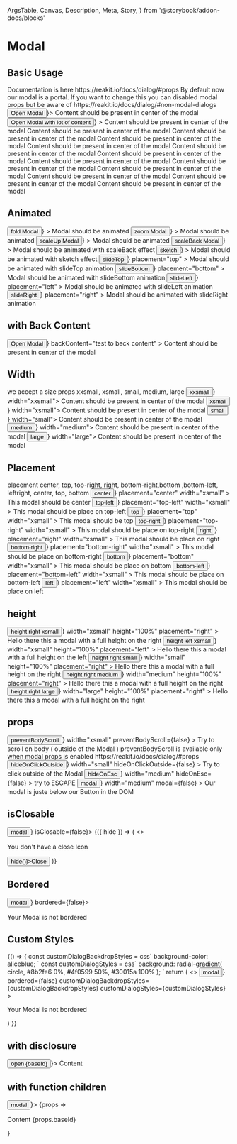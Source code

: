  ArgsTable,
  Canvas,
  Description,
  Meta,
  Story,
} from '@storybook/addon-docs/blocks'

<Meta title="Components/Modal" component={Modal} />

# Modal

## Basic Usage

<Description>
  Documentation is here https://reakit.io/docs/dialog/#props By default now our
  modal is a portal. If you want to change this you can disabled modal props but
  be aware of https://reakit.io/docs/dialog/#non-modal-dialogs
</Description>

<Canvas>
  <Story name="basic">
    <Modal disclosure={() => <Button>Open Modal</Button>}>
      <Box p={4}>Content should be present in center of the modal</Box>
    </Modal>
  </Story>
</Canvas>

<Canvas>
  <Story name="basic-with-much-content">
    <Modal
      animated
      animation="scaleUp"
      disclosure={() => <Button>Open Modal with lot of content</Button>}
    >
      <Box p={4}>Content should be present in center of the modal</Box>
      <Box p={4}>Content should be present in center of the modal</Box>
      <Box p={4}>Content should be present in center of the modal</Box>
      <Box p={4}>Content should be present in center of the modal</Box>
      <Box p={4}>Content should be present in center of the modal</Box>
      <Box p={4}>Content should be present in center of the modal</Box>
      <Box p={4}>Content should be present in center of the modal</Box>
      <Box p={4}>Content should be present in center of the modal</Box>
      <Box p={4}>Content should be present in center of the modal</Box>
      <Box p={4}>Content should be present in center of the modal</Box>
      <Box p={4}>Content should be present in center of the modal</Box>
      <Box p={4}>Content should be present in center of the modal</Box>
      <Box p={4}>Content should be present in center of the modal</Box>
    </Modal>
  </Story>
</Canvas>

## Animated

<Canvas>
  <Story name="animated fold">
    <Modal
      animated
      animation="fold"
      disclosure={() => <Button>fold Modal</Button>}
    >
      <Box p={4}>Modal should be animated</Box>
    </Modal>
  </Story>
  <Story name="animated zoom">
    <Modal
      animated
      animation="zoom"
      disclosure={() => <Button>zoom Modal</Button>}
    >
      <Box p={4}>Modal should be animated</Box>
    </Modal>
  </Story>
  <Story name="animated scaleUp">
    <Modal
      animated
      animation="scaleUp"
      disclosure={() => <Button>scaleUp Modal</Button>}
    >
      <Box p={4}>Modal should be animated</Box>
    </Modal>
  </Story>
  <Story name="animated scaleBack">
    <Modal
      animated
      animation="scaleBack"
      disclosure={() => <Button>scaleBack Modal</Button>}
    >
      <Box p={4}>Modal should be animated with scaleBack effect</Box>
    </Modal>
  </Story>
  <Story name="animated sketch">
    <Modal
      animated
      animation="sketch"
      disclosure={() => <Button>sketch</Button>}
    >
      <Box p={4}>Modal should be animated with sketch effect</Box>
    </Modal>
  </Story>
  <Story name="animated slideTop">
    <Modal
      animated
      animation="slideTop"
      disclosure={() => <Button>slideTop</Button>}
      placement="top"
    >
      <Box p={4}>Modal should be animated with slideTop animation</Box>
    </Modal>
  </Story>
  <Story name="animated slideBottom">
    <Modal
      animated
      animation="slideBottom"
      disclosure={() => <Button>slideBottom</Button>}
      placement="bottom"
    >
      <Box p={4}>Modal should be animated with slideBottom animation</Box>
    </Modal>
  </Story>
  <Story name="animated slideLeft">
    <Modal
      animated
      animation="slideLeft"
      disclosure={() => <Button>slideLeft</Button>}
      placement="left"
    >
      <Box p={4}>Modal should be animated with slideLeft animation</Box>
    </Modal>
  </Story>
  <Story name="animated slideRight">
    <Modal
      animated
      animation="slideRight"
      disclosure={() => <Button>slideRight</Button>}
      placement="right"
    >
      <Box p={4}>Modal should be animated with slideRight animation</Box>
    </Modal>
  </Story>
</Canvas>

## with Back Content

<Canvas>
  <Story name="back">
    <Modal
      disclosure={() => <Button>Open Modal</Button>}
      backContent="test to back content"
    >
      <Box p={4}>Content should be present in center of the modal</Box>
    </Modal>
  </Story>
</Canvas>

## Width

<Description>
  we accept a size props xxsmall, xsmall, small, medium, large
</Description>

<Canvas>
  <Story name="Width xssmall">
    <Modal disclosure={() => <Button>xxsmall</Button>} width="xxsmall">
      <Box p={4}>Content should be present in center of the modal</Box>
    </Modal>
  </Story>
  <Story name="Width xsmall">
    <Modal disclosure={() => <Button>xsmall</Button>} width="xsmall">
      <Box p={4}>Content should be present in center of the modal</Box>
    </Modal>
  </Story>
  <Story name="Width small">
    <Modal disclosure={() => <Button>small</Button>} width="small">
      <Box p={4}>Content should be present in center of the modal</Box>
    </Modal>
  </Story>
  <Story name="Width medium">
    <Modal disclosure={() => <Button>medium</Button>} width="medium">
      <Box p={4}>Content should be present in center of the modal</Box>
    </Modal>
  </Story>
  <Story name="Width large">
    <Modal disclosure={() => <Button>large</Button>} width="large">
      <Box p={4}>Content should be present in center of the modal</Box>
    </Modal>
  </Story>
</Canvas>

## Placement

<Description>
  placement center, top, top-right, right, bottom-right,bottom ,bottom-left,
  leftright, center, top, bottom
</Description>

<Canvas>
  <Story name="center">
    <Modal
      disclosure={() => <Button>center</Button>}
      placement="center"
      width="xsmall"
    >
      <Box p={4}>This modal should be center</Box>
    </Modal>
  </Story>
  <Story name="top-left">
    <Modal
      disclosure={() => <Button>top-left</Button>}
      placement="top-left"
      width="xsmall"
    >
      <Box p={4}>This modal should be place on top-left</Box>
    </Modal>
  </Story>
  <Story name="top">
    <Modal
      disclosure={() => <Button>top</Button>}
      placement="top"
      width="xsmall"
    >
      <Box p={4}>This modal should be top</Box>
    </Modal>
  </Story>
  <Story name="top-right">
    <Modal
      disclosure={() => <Button>top-right</Button>}
      placement="top-right"
      width="xsmall"
    >
      <Box p={4}>This modal should be place on top-right</Box>
    </Modal>
  </Story>
  <Story name="right">
    <Modal
      disclosure={() => <Button>right</Button>}
      placement="right"
      width="xsmall"
    >
      <Box p={4}>This modal should be place on right</Box>
    </Modal>
  </Story>
  <Story name="bottom-right">
    <Modal
      disclosure={() => <Button>bottom-right</Button>}
      placement="bottom-right"
      width="xsmall"
    >
      <Box p={4}>This modal should be place on bottom-right</Box>
    </Modal>
  </Story>
  <Story name="bottom">
    <Modal
      disclosure={() => <Button>bottom</Button>}
      placement="bottom"
      width="xsmall"
    >
      <Box p={4}>This modal should be place on bottom</Box>
    </Modal>
  </Story>
  <Story name="bottom-left">
    <Modal
      disclosure={() => <Button>bottom-left</Button>}
      placement="bottom-left"
      width="xsmall"
    >
      <Box p={4}>This modal should be place on bottom-left</Box>
    </Modal>
  </Story>
  <Story name="left">
    <Modal
      disclosure={() => <Button>left</Button>}
      placement="left"
      width="xsmall"
    >
      <Box p={4}>This modal should be place on left</Box>
    </Modal>
  </Story>
</Canvas>

## height

<Canvas>
  <Story name="height right xsmall">
    <Modal
      disclosure={() => <Button>height right xsmall</Button>}
      width="xsmall"
      height="100%"
      placement="right"
    >
      <Box p={4}>Hello there this a modal with a full height on the right</Box>
    </Modal>
  </Story>
  <Story name="height left xsmall">
    <Modal
      disclosure={() => <Button>height left xsmall</Button>}
      width="xsmall"
      height="100%"
      placement="left"
    >
      <Box p={4}>Hello there this a modal with a full height on the left</Box>
    </Modal>
  </Story>
  <Story name="height right small">
    <Modal
      disclosure={() => <Button>height right small</Button>}
      width="small"
      height="100%"
      placement="right"
    >
      <Box p={4}>Hello there this a modal with a full height on the right</Box>
    </Modal>
  </Story>
  <Story name="height right medium">
    <Modal
      disclosure={() => <Button>height right medium</Button>}
      width="medium"
      height="100%"
      placement="right"
    >
      <Box p={4}>Hello there this a modal with a full height on the right</Box>
    </Modal>
  </Story>
  <Story name="height right large">
    <Modal
      disclosure={() => <Button>height right large</Button>}
      width="large"
      height="100%"
      placement="right"
    >
      <Box p={4}>Hello there this a modal with a full height on the right</Box>
    </Modal>
  </Story>
</Canvas>

## props

<Canvas>
  <Story name="preventBodyScroll">
    <Modal
      disclosure={() => <Button>preventBodyScroll</Button>}
      width="xsmall"
      preventBodyScroll={false}
    >
      <Box p={4}>
        Try to scroll on body ( outside of the Modal ) preventBodyScroll is
        available only when modal props is enabled
        https://reakit.io/docs/dialog/#props
      </Box>
    </Modal>
  </Story>
  <Story name="hideOnClickOutside">
    <Modal
      disclosure={() => <Button>hideOnClickOutside</Button>}
      width="small"
      hideOnClickOutside={false}
    >
      <Box p={4}>Try to click outside of the Modal</Box>
    </Modal>
  </Story>
  <Story name="hideOnEsc">
    <Modal
      disclosure={() => <Button>hideOnEsc</Button>}
      width="medium"
      hideOnEsc={false}
    >
      <Box p={4}>try to ESCAPE</Box>
    </Modal>
  </Story>
  <Story name="modal">
    <Modal
      disclosure={() => <Button>modal</Button>}
      width="medium"
      modal={false}
    >
      <Box p={4}>Our modal is juste below our Button in the DOM </Box>
    </Modal>
  </Story>
</Canvas>

## isClosable

<Canvas>
  <Story name="isClosable">
    <Modal disclosure={() => <Button>modal</Button>} isClosable={false}>
      {({ hide }) => (
        <>
          <p>You don't have a close Icon</p>
          <Button onClick={() => hide()}>Close</Button>
        </>
      )}
    </Modal>
  </Story>
</Canvas>

## Bordered

<Canvas>
  <Story name="bordered">
    <Modal disclosure={() => <Button>modal</Button>} bordered={false}>
      <p>Your Modal is not bordered</p>
    </Modal>
  </Story>
</Canvas>

## Custom Styles

<Canvas>
  <Story name="custom style">
    {() => {
      const customDialogBackdropStyles = css`
        background-color: aliceblue;
      `
      const customDialogStyles = css`
        background: radial-gradient(
          circle,
          #8b2fe6 0%,
          #4f0599 50%,
          #30015a 100%
        );
      `
      return (
        <>
          <Modal
            disclosure={() => <Button>modal</Button>}
            bordered={false}
            customDialogBackdropStyles={customDialogBackdropStyles}
            customDialogStyles={customDialogStyles}
          >
            <p>Your Modal is not bordered</p>
          </Modal>
        </>
      )
    }}
  </Story>
</Canvas>

## with disclosure

<Canvas>
  <Story name="disclosure">
    <Modal disclosure={({ baseId }) => <Button> open {baseId} </Button>}>
      Content
    </Modal>
  </Story>
</Canvas>

## with function children

<Canvas>
  <Story name="children function">
    <Modal disclosure={() => <Button>modal</Button>}>
      {props => <p>Content {props.baseId} </p>}
    </Modal>
  </Story>
</Canvas>

<ArgsTable of={Modal} />
